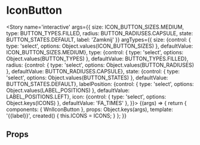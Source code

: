 
<Meta title='atoms/IconButton' component={WnlIconButton} />

# IconButton

<Story name='interactive'
       args={{
           size: ICON_BUTTON_SIZES.MEDIUM,
           type: BUTTON_TYPES.FILLED,
           radius: BUTTON_RADIUSES.CAPSULE,
           state: BUTTON_STATES.DEFAULT,
           label: 'Zamknij'
       }}
       argTypes={{
           size: {control: { type: 'select', options: Object.values(ICON_BUTTON_SIZES) }, defaultValue: ICON_BUTTON_SIZES.MEDIUM},
           type: {control: { type: 'select', options: Object.values(BUTTON_TYPES) }, defaultValue: BUTTON_TYPES.FILLED},
           radius: {control: { type: 'select', options: Object.values(BUTTON_RADIUSES) }, defaultValue: BUTTON_RADIUSES.CAPSULE},
           state: {control: { type: 'select', options: Object.values(BUTTON_STATES) }, defaultValue: BUTTON_STATES.DEFAULT},
           labelPosition: {control: { type: 'select', options: Object.values(LABEL_POSITIONS) }, defaultValue: LABEL_POSITIONS.LEFT},
           icon: {control: { type: 'select', options: Object.keys(ICONS) }, defaultValue: 'FA_TIMES' },
       }}>
    {(args) => {
        return {
            components: { WnlIconButton },
            props: Object.keys(args),
            template: '<wnl-icon-button :icon="ICONS[icon]" :size="size" :type="type" :state="state" :radius="radius" :label-position="labelPosition">{{label}}</wnl-icon-button>',
            created() {
                this.ICONS = ICONS;
            }
        };
    }}
</Story>

## Props

<Props of={WnlIconButton} />
